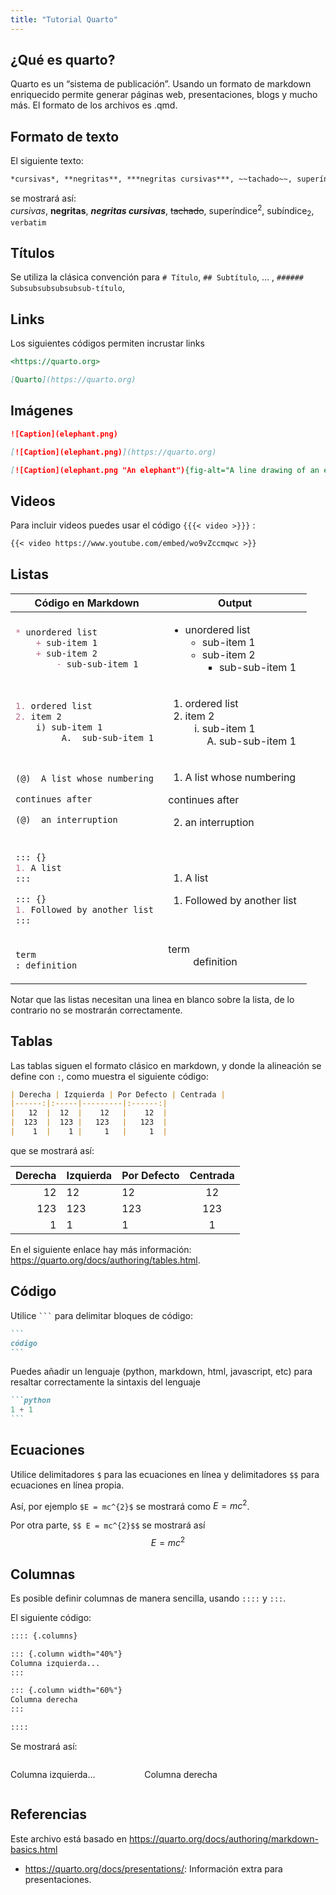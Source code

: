 ```yaml
---
title: "Tutorial Quarto"
---
```


## ¿Qué es quarto?
Quarto es un "sistema de publicación". Usando un formato de markdown enriquecido permite generar páginas web, presentaciones, blogs y mucho más. El formato de los archivos es .qmd.

## Formato de texto
El siguiente texto:
```markdown
*cursivas*, **negritas**, ***negritas cursivas***, ~~tachado~~, superíndice^2^, subíndice~2~, `verbatim`   
```
se mostrará así:  
*cursivas*, **negritas**, ***negritas cursivas***, ~~tachado~~, superíndice^2^, subíndice~2~, `verbatim`   

## Títulos

Se utiliza la clásica convención para `# Título`, `## Subtítulo`, ... , `###### Subsubsubsubsubsub-título`,

## Links

Los siguientes códigos permiten incrustar links
``` markdown  
<https://quarto.org>                                                                                   |

[Quarto](https://quarto.org) 
``` 

## Imágenes 

```.markdown
![Caption](elephant.png) 

[![Caption](elephant.png)](https://quarto.org)

[![Caption](elephant.png "An elephant"){fig-alt="A line drawing of an elephant."}](https://quarto.org)
``` 

## Videos

Para incluir videos puedes usar el código `{{{< video >}}}` :

```.markdown
{{< video https://www.youtube.com/embed/wo9vZccmqwc >}}
```


## Listas

+-----------------------------------+---------------------------------+
| Código en Markdown                | Output                          |
+===================================+=================================+
| ``` markdown                      |                                 |
| * unordered list                  | * unordered list                |
|     + sub-item 1                  |     + sub-item 1                |
|     + sub-item 2                  |     + sub-item 2                |
|         - sub-sub-item 1          |         - sub-sub-item 1        |
| ```                               |                                 |
+-----------------------------------+---------------------------------+
| ``` markdown                      |                                 |
| 1. ordered list                   |  1. ordered list                |
| 2. item 2                         |  2. item 2                      |
|     i) sub-item 1                 |      i) sub-item 1              |
|          A.  sub-sub-item 1       |           A.  sub-sub-item 1    |
| ```                               |                                 |
|                                   |                                 |
+-----------------------------------+---------------------------------+
| ``` markdown                      |                                 |
| (@)  A list whose numbering       |  (1) A list whose numbering     |
|                                   |                                 |
| continues after                   |  continues after                |
|                                   |                                 |
| (@)  an interruption              |  (2) an interruption            |
| ```                               |                                 |
+-----------------------------------+---------------------------------+
| ``` markdown                      |                                 |
| ::: {}                            | ::: {}                          |
| 1. A list                         | 1. A list                       |
| :::                               | :::                             |
|                                   |                                 |
| ::: {}                            | ::: {}                          |
| 1. Followed by another list       | 1. Followed by another list     |
| :::                               | :::                             |
| ```                               |                                 |
+-----------------------------------+---------------------------------+
| ``` markdown                      |                                 |
| term                              | term                            |
| : definition                      | : definition                    |
| ```                               |                                 |
+-----------------------------------+---------------------------------+

Notar que las listas necesitan una linea en blanco sobre la lista, de lo contrario no se mostrarán correctamente.

## Tablas

Las tablas siguen el formato clásico en markdown, y donde la alineación se define con `:`, como muestra el siguiente código:

``` markdown
| Derecha | Izquierda | Por Defecto | Centrada |
|------:|:-----|---------|:------:|
|   12  |  12  |    12   |    12  |
|  123  |  123 |   123   |   123  |
|    1  |    1 |     1   |     1  |
```

que se mostrará así:

| Derecha | Izquierda | Por Defecto | Centrada |
|------:|:-----|---------|:------:|
|    12 | 12   | 12      |   12   |
|   123 | 123  | 123     |  123   |
|     1 | 1    | 1       |   1    |

En el siguiente enlace hay más información: <https://quarto.org/docs/authoring/tables.html>.

## Código

Utilice ```` ``` ```` para delimitar bloques de código:

```` markdown
```
código
```
````

Puedes añadir un lenguaje (python, markdown, html, javascript, etc) para resaltar correctamente la sintaxis del lenguaje

```` markdown
```python
1 + 1
```
````

## Ecuaciones

Utilice delimitadores `$` para las ecuaciones en línea y delimitadores `$$` para ecuaciones en línea propia. 

Así, por ejemplo `$E = mc^{2}$` se mostrará como $E=mc^{2}$.

Por otra parte, ```$$ E = mc^{2}$$``` se mostrará así
$$ E = mc^{2}$$

## Columnas

Es posible definir columnas de manera sencilla, usando `::::` y `:::`.

El siguiente código:
```markdown
:::: {.columns}

::: {.column width="40%"}
Columna izquierda...
:::

::: {.column width="60%"}
Columna derecha
:::

::::
```

Se mostrará así:

:::: {.columns}

::: {.column width="40%"}
Columna izquierda...
:::

::: {.column width="60%"}
Columna derecha
:::

::::



## Referencias
Este archivo está basado en <https://quarto.org/docs/authoring/markdown-basics.html>

* <https://quarto.org/docs/presentations/>: Información extra para presentaciones.
